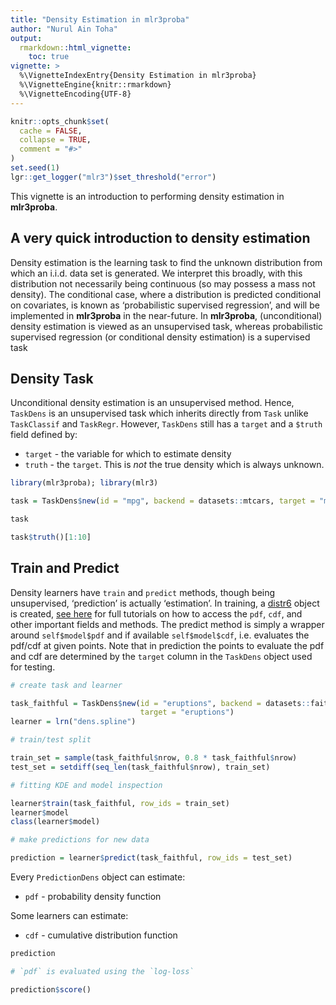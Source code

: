 ```yaml
---
title: "Density Estimation in mlr3proba"
author: "Nurul Ain Toha"
output:
  rmarkdown::html_vignette:
    toc: true
vignette: >
  %\VignetteIndexEntry{Density Estimation in mlr3proba}
  %\VignetteEngine{knitr::rmarkdown}
  %\VignetteEncoding{UTF-8}
---
```

  
```r
knitr::opts_chunk$set(
  cache = FALSE,
  collapse = TRUE,
  comment = "#>"
)
set.seed(1)
lgr::get_logger("mlr3")$set_threshold("error")
```

This vignette is an introduction to performing density estimation in **mlr3proba**.

## A very quick introduction to density estimation

Density estimation is the learning task to find the unknown distribution from which an i.i.d. data set is generated. We interpret this broadly, with this distribution not necessarily being continuous (so may possess a mass not density). The conditional case, where a distribution is predicted conditional on covariates, is known as ‘probabilistic supervised regression’, and will be implemented in **mlr3proba** in the near-future. In **mlr3proba**, (unconditional) density estimation is viewed as an unsupervised task, whereas probabilistic supervised regression (or conditional density estimation) is a supervised task

## Density Task

Unconditional density estimation is an unsupervised method. Hence, `TaskDens` is an unsupervised task which inherits directly from `Task` unlike `TaskClassif` and `TaskRegr`. However, `TaskDens` still has a `target` and a `$truth` field defined by:
  
  * `target` - the variable for which to estimate density
  * `truth` -  the `target`. This is *not* the true density which is always unknown. 


```r
library(mlr3proba); library(mlr3)

task = TaskDens$new(id = "mpg", backend = datasets::mtcars, target = "mpg")

task

task$truth()[1:10]
```

## Train and Predict

Density learners have `train` and `predict` methods, though being unsupervised, 'prediction' is actually 'estimation'. In training, a [distr6](https://cran.r-project.org/package=distr6) object is created,
[see here](https://alan-turing-institute.github.io/distr6/) for full tutorials on how to access the `pdf`, `cdf`, and other important fields and methods. The predict method is simply a wrapper around `self$model$pdf` and if available `self$model$cdf`, i.e. evaluates the pdf/cdf at given points. Note
that in prediction the points to evaluate the pdf and cdf are determined by the `target` column in the `TaskDens` object used for testing.

```r
# create task and learner

task_faithful = TaskDens$new(id = "eruptions", backend = datasets::faithful,
                             target = "eruptions")
learner = lrn("dens.spline")

# train/test split 

train_set = sample(task_faithful$nrow, 0.8 * task_faithful$nrow)
test_set = setdiff(seq_len(task_faithful$nrow), train_set)

# fitting KDE and model inspection

learner$train(task_faithful, row_ids = train_set)
learner$model
class(learner$model)

# make predictions for new data

prediction = learner$predict(task_faithful, row_ids = test_set)
```

Every `PredictionDens` object can estimate:
  
  * `pdf` - probability density function

Some learners can estimate: 
  
  * `cdf` - cumulative distribution function

```r
prediction

# `pdf` is evaluated using the `log-loss`

prediction$score()
```

